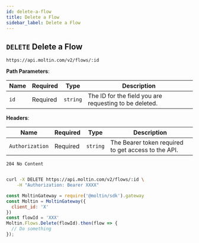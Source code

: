 ```yaml
---
id: delete-a-flow
title: Delete a Flow
sidebar_label: Delete a Flow
---
```


## `DELETE` Delete a Flow

```http
https://api.moltin.com/v2/flows/:id
```

<!--DOCUSAURUS_CODE_TABS-->

<!-- Request -->

**Path Parameters**:

| Name | Required | Type | Description |
| --- | --- | --- | --- |
| `id` | Required | `string` | The ID for the field you are requesting to be deleted. |

**Headers**:

| Name | Required | Type | Description |
| --- | --- | --- | --- |
| `Authorization` | Required | `string` | The Bearer token required to get access to the API. |


<!-- Response -->

`204 No Content`


```json

```

<!--END_DOCUSAURUS_CODE_TABS-->

<!--DOCUSAURUS_CODE_TABS-->

<!--cURL-->

```bash
curl -X DELETE https://api.moltin.com/v2/flows/:id \
    -H "Authorization: Bearer XXXX"
```

<!--JavaScript SDK-->

```javascript
const MoltinGateway = require('@moltin/sdk').gateway
const Moltin = MoltinGateway({
  client_id: 'X'
})
const flowId = 'XXX'
Moltin.Flows.Delete(flowId).then(flow => {
  // Do something
});
```

<!--END_DOCUSAURUS_CODE_TABS-->
